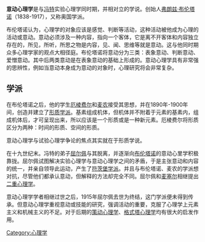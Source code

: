 {{Unreferenced |time=2011-09-30T13:19:38+00:00 }}
'''意动心理学'''是与[[冯特|冯特]]实验心理学同时期，并相对立的学说。创始人[[弗朗兹·布伦塔诺|弗朗兹·布伦塔诺]]（1838-1917），又称奥国学派。

布伦塔诺认为，心理学的对象应该是感觉、判断等活动，这种活动被他成为心理的活动或意动。意动必须涉及一种内容，指向一个客体，它是离不开客体和内容独立存在的，所见，所听，所思之物是内容，见、闻、思维等就是意动。这与他同时期众多心理学家的观点大相径庭。布伦塔诺将意动分为三类：表象意动、判断意动、爱憎意动。其中后两类意动是在表象意动的基础上形成的。意动心理学具有非常强的思辨性，例如当意动本身成为意动的对象时，心理研究将会非常复杂。

==学派==
在布伦塔诺之后，他的学生[[厄棱费尔|厄棱费尔]]和[[麦农|麦农]]接受其思想，并在1890年-1900年间，创造并建立了[[形质学派|形质学派]]。基素组成机体，但机体并不附着于元素的基素内，组成机体后，才可呈现出来，所以应该是一个形质或是一种新元素。厄棱费尔将形质区分为两种：时间的形质、空间的形质。

意动心理学与试验心理学争论的焦点其实就在于形质学说。

在十九世纪末。冯特的弟子[[屈尔佩|屈尔佩]]与其脱离，并逐渐向[[布伦塔诺|布伦塔诺]]的意动心里学积极靠拢。屈尔佩试图解决实验心理学与意动心理学之间的矛盾，于是主张意动和内容的统一，并亲自领导此运动，产生了[[符茨堡学派|符茨堡学派]]。并且与布伦塔诺、麦农的学派想对抗，尽管他们都承认意动，但解释的方法却完全不同。屈尔佩和[[麦塞尔|麦塞尔]]相继提出[[二重心理学|二重心理学]]。

意动心理学学者相继过世之后，1915年屈尔佩去世为终结，这门学派便未得到传承。但意动心理学重视意动或技能的研究，强调活动的重要，克服了心理学上元素主义和机械主义的不足。对于后期的[[策动心理学|策动心理学]]、[[格式塔心理学|格式塔心理学]]均有很大的启发作用。

[[Category:心理学|Category:心理学]]